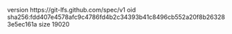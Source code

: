version https://git-lfs.github.com/spec/v1
oid sha256:fdd407e4578afc9c4786fd4b2c34393b41c8496cb552a20f8b263283e5ec161a
size 19020
